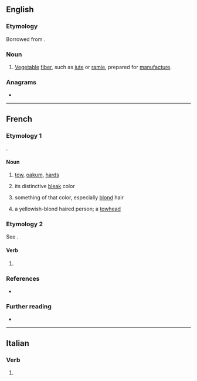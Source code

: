 ==English==

===Etymology===
Borrowed from {{bor|en|fr|filasse}}.

===Noun===
{{en-noun|?}}

# [[vegetable|Vegetable]] [[fiber]], such as [[jute]] or [[ramie]], prepared for [[manufacture]].

===Anagrams===
* {{anagrams|en|a=aefilss|falsies}}

----

==French==

===Etymology 1===
{{af|fr|fil|-asse}}.

====Noun====
{{fr-noun|f}}

# [[tow]], [[oakum]], [[hards]]
# {{lb|fr|by metonymy}} its distinctive [[bleak]] color
# something of that color, especially [[blond]] hair
# {{lb|fr|by extension}} a yellowish-blond haired person; a [[towhead]]

===Etymology 2===
See {{m|fr|filer}}.

====Verb====
{{head|fr|verb form}}

# {{inflection of|fr|filer||1|s|impf|subj}}

===References===
* {{R:NPLarousse}}

===Further reading===
* {{R:TLFi}}

----

==Italian==

===Verb===
{{head|it|verb form}}

# {{inflection of|it|filare||3|s|impf|subj}}